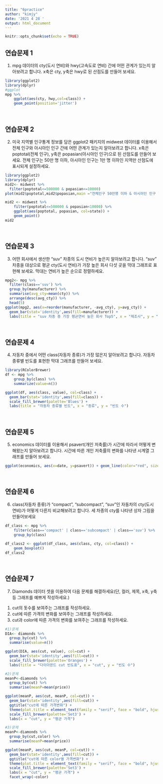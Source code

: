 ---
title: "6practice"
author: "kimjy"
date: '2021 4 28 '
output: html_document
---

```{r setup, include=FALSE}
knitr::opts_chunk$set(echo = TRUE)
```

## 연습문제 1
1. mpg 데이터의 cty(도시 연비)와 hwy(고속도로 연비) 간에 어떤 관계가 있는지 알아보려고 합니다. x축은 cty, y축은 hwy로 된 산점도를 만들어 보세요.
```{r}
library(ggplot2)
library(dplyr)
#ggplot
mpg %>% 
    ggplot(aes(cty, hwy,col=class)) + 
    geom_point(position='jitter') 
```
<br>

## 연습문제 2
2. 미국 지역별 인구통계 정보를 담은 ggplot2 패키지의 midwest 데이터를 이용해서 전체 인구와 아시아인 인구 간에 어떤 관계가 있는지 알아보려고 합니다. x축은 poptotal(전체 인구), y축은 popasian(아시아인 인구)으로 된 산점도를 만들어 보세요. 전체 인구는 50만 명 이하, 아시아인 인구는 1만 명 이하인 지역만 산점도에 표시되게 설정하세요.
```{r}
library(ggplot2)
library(dplyr)
mid2<- midwest %>% 
  filter(poptotal<=500000 & popasian<=10000)
plot(mid2$poptotal,mid2$popasian,main ="전체인구 50만명 이하 & 아시아인 인구 1만명 이하 산점도")

mid2 <- midwest %>% 
    filter(poptotal<=500000 & popasian<10000) %>% 
    ggplot(aes(poptotal, popasian, col=state)) + 
    geom_point()
mid2
```

<br>

## 연습문제 3
3. 어떤 회사에서 생산한 "suv" 차종의 도시 연비가 높은지 알아보려고 합니다. "suv" 차종을 대상으로 평균 cty(도시 연비)가 가장 높은 회사 다섯 곳을 막대 그래프로 표현해 보세요. 막대는 연비가 높은 순으로 정렬하세요. 
```{r}
mpg2<- mpg %>% 
  filter(class=='suv') %>% 
  group_by(manufacturer) %>% 
  summarise(avg_cty=mean(cty)) %>% 
  arrange(desc(avg_cty)) %>% 
  head(5) 
ggplot(mpg2, aes(x=reorder(manufacturer, -avg_cty), y=avg_cty)) +
  geom_bar(stat='identity',aes(fill=manufacturer)) +
  labs(title = "suv 차종 중 가장 평균연비 높은 회사 Top5", x = "제조사", y = "평균연비")

```
<br>

## 연습문제 4
4. 자동차 중에서 어떤 class(자동차 종류)가 가장 많은지 알아보려고 합니다. 
자동차 종류별 빈도를 표현한 막대 그래프를 만들어 보세요.

```{r}
library(RColorBrewer)
df <- mpg %>% 
    group_by(class) %>% 
    summarize(value=n())

ggplot(df, aes(class, value), col=class) + 
  geom_bar(stat='identity',aes(fill=class)) +
  scale_fill_brewer(palette='Blues') +
  labs(title = "자동차 종류별 빈도", x = "종류", y = "빈도 수")
```
<br>

## 연습문제 5
5. economics 데이터를 이용해서 psavert(개인 저축률)가 시간에 따라서 어떻게 변해왔는지 알아보려고 합니다. 시간에 따른 개인 저축률의 변화를 나타낸 시계열 그래프를 만들어 보세요.

```{r}
ggplot(economics, aes(x=date, y=psavert)) + geom_line(color="red", size=1)
```

<br>

## 연습문제 6
6. class(자동차 종류)가 "compact", "subcompact", "suv"인 자동차의 cty(도시 연비)가 어떻게 다른지 비교해보려고 합니다. 세 차종의 cty를 나타낸 상자 그림을 만들어보세요

```{r}
df_class <- mpg %>% 
    filter(class=='compact' | class=='subcompact' | class=='suv') %>% 
    group_by(class)
    
df_class2 <- ggplot(df_class, aes(class, cty, col=class)) + 
    geom_boxplot()
df_class2
```
<br>

## 연습문제 7
7. Diamonds 데이터 셋을 이용하여 다음 문제를 해결하세요(단, 컬러, 제목, x축, y축 등 그래프를 예쁘게 작성하세요.)
1) cut의 돗수를 보여주는 그래프를 작성하세요.
2) cut에 따른 가격의 변화를 보여주는 그래프를 작성하세요.
3) cut과 color에 따른 가격의 변화를 보여주는 그래프를 작성하세요.

```{r}
#1)문제
DIA<- diamonds %>% 
  group_by(cut) %>% 
  summarise(value=n())

ggplot(DIA, aes(cut, value), col=cut) + 
  geom_bar(stat='identity',aes(fill=cut)) +
  scale_fill_brewer(palette='Oranges') +
  labs(title = "다이아몬드 cut 빈도표", x = "cut", y = "빈도 수")
```
```{r}
#2)문제
meanP<-diamonds %>% 
  group_by(cut) %>% 
  summarise(meanP=mean(price))

ggplot(meanP, aes(cut, meanP, col=cut)) + 
  geom_bar(stat='identity',aes(fill=cut)) + 
  ggtitle("cut에 따른 가격변화") + 
  theme(plot.title = element_text(family = "serif", face = "bold", hjust = 0.5, size = 23, color = "blue"))+
  scale_fill_brewer(palette='Set3') +
  labs(x = "cut", y = "평균 가격")
```

```{r}
#3)문제
meanP<-diamonds %>% 
  group_by(cut,color) %>% 
  summarise(meanP=mean(price))

ggplot(meanP, aes(cut, meanP, col=cut)) + 
  geom_bar(stat='identity',aes(fill=cut)) + 
  ggtitle("cut에 따른 color별 가격변화") + 
  theme(plot.title = element_text(family = "serif", face = "bold", hjust = 0.5, size = 23, color = "blue"))+
  scale_fill_brewer(palette='Set3') +
  labs(x = "cut", y = "평균 가격") +
  facet_wrap(~color)
```

